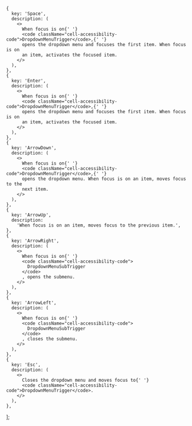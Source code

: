     {
      key: 'Space',
      description: (
        <>
          When focus is on{' '}
          <code className="cell-accessibility-code">DropdownMenuTrigger</code>,{' '}
          opens the dropdown menu and focuses the first item. When focus is on
          an item, activates the focused item.
        </>
      ),
    },
    {
      key: 'Enter',
      description: (
        <>
          When focus is on{' '}
          <code className="cell-accessibility-code">DropdownMenuTrigger</code>,{' '}
          opens the dropdown menu and focuses the first item. When focus is on
          an item, activates the focused item.
        </>
      ),
    },
    {
      key: 'ArrowDown',
      description: (
        <>
          When focus is on{' '}
          <code className="cell-accessibility-code">DropdownMenuTrigger</code>,{' '}
          opens the dropdown menu. When focus is on an item, moves focus to the
          next item.
        </>
      ),
    },
    {
      key: 'ArrowUp',
      description:
        'When focus is on an item, moves focus to the previous item.',
    },
    {
      key: 'ArrowRight',
      description: (
        <>
          When focus is on{' '}
          <code className="cell-accessibility-code">
            DropdownMenuSubTrigger
          </code>
          , opens the submenu.
        </>
      ),
    },
    {
      key: 'ArrowLeft',
      description: (
        <>
          When focus is on{' '}
          <code className="cell-accessibility-code">
            DropdownMenuSubTrigger
          </code>
          , closes the submenu.
        </>
      ),
    },
    {
      key: 'Esc',
      description: (
        <>
          Closes the dropdown menu and moves focus to{' '}
          <code className="cell-accessibility-code">DropdownMenuTrigger</code>.
        </>
      ),
    },
  ];